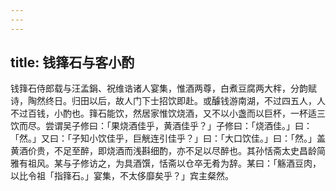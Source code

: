 ```yaml
---
---
---
```

title: 钱箨石与客小酌
---



钱箨石侍郎载与汪孟鋗、祝维诰诸人宴集，惟酒两尊，白煮豆腐两大柈，分韵赋诗，陶然终日。归田以后，故人门下士招饮即赴。或醵钱游南湖，不过四五人，人不过百钱，小酌也。箨石能饮，然居家惟饮烧酒，又不以小盏而以巨杯，一杯适三饮而尽。尝谓吴子修曰：「果烧酒佳乎，黄酒佳乎？」子修曰：「烧酒佳。」曰：「然。」又曰：「子知小饮佳乎，巨觥连引佳乎？」曰：「大口饮佳。」曰：「然。」盖黄酒价贵，不足至醉，即烧酒而浅斟细酌，亦不足以尽醉也。其孙恬斋太史昌龄简雅有祖风。某与子修访之，为具酒馔，恬斋以仓卒无肴为辞。某曰：「觞酒豆肉，以比令祖「指箨石。」宴集，不太侈靡矣乎？」宾主粲然。